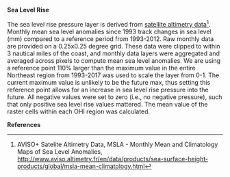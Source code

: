 **Sea Level Rise**

The sea level rise pressure layer is derived from [satellite altimetry data](http://www.aviso.altimetry.fr/en/data/products/sea-surface-height-products/global/msla-mean-climatology.html)^[AVISO+ Satelite Altimetry Data, MSLA - Monthly Mean and Climatology Maps of Sea Level Anomalies, <http://www.aviso.altimetry.fr/en/data/products/sea-surface-height-products/global/msla-mean-climatology.html>]. Monthly mean sea level anomalies since 1993 track changes in sea level (mm) compared to a reference period from 1993-2012. Raw monthly data are provided on a 0.25x0.25 degree grid. These data were clipped to within 3 nautical miles of the coast, and monthly data layers were aggregated and averaged across pixels to compute mean sea level anomalies. We are using a reference point 110%  larger than the maximum value in the entire Northeast region from 1993-2017 was used to scale the layer from 0-1. The current maximum value is unlikely to be the future max, thus setting this reference point allows for an increase in sea level rise pressure into the future. All negative values were set to zero (i.e., no negative pressure), such that only positive sea level rise values mattered. The mean value of the raster cells within each OHI region was calculated.

**References**

